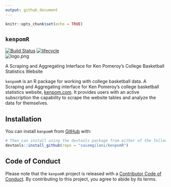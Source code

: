 ```yaml
---
output: github_document
---
```

```r
knitr::opts_chunk$set(echo = TRUE)
```

## `kenpomR`
<!-- badges: start -->

  [![Build Status](https://travis-ci.com/saiemgilani/kenpomR.svg?branch=master)](https://travis-ci.com/saiemgilani/kenpomR) 
  [![lifecycle](https://img.shields.io/badge/lifecycle-experimental-orange.svg)](https://www.tidyverse.org/lifecycle/#experimental)
<!-- badges: end -->  
![logo.png](https://i.imgur.com/444lyf3.png)

A Scraping and Aggregating Interface for Ken Pomeroy's College Basketball Statistics Website

`kenpomR` is an R package for working with college basketball data.  A Scraping and Aggregating interface for Ken Pomeroy's college basketball statistics website, [kenpom.com](https://kenpom.com). It provides users with an active subscription the capability to scrape the website tables and analyze the data for themselves.

## Installation
You can install `kenpomR` from [GitHub](https://github.com/saiemgilani/kenpomR) with:

``` r
# Then can install using the devtools package from either of the following:
devtools::install_github(repo = "saiemgilani/kenpomR")

```
## Code of Conduct
  
  Please note that the `kenpomR` project is released with a [Contributor Code of Conduct](https://contributor-covenant.org/version/2/0/CODE_OF_CONDUCT.html). By contributing to this project, you agree to abide by its terms.
